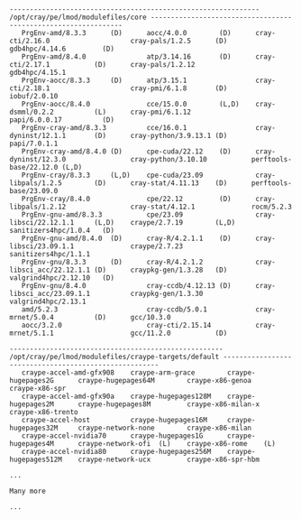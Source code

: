 ```output
-------------------------------------------------------------- /opt/cray/pe/lmod/modulefiles/core ---------------------------------------------------------------
   PrgEnv-amd/8.3.3      (D)      aocc/4.0.0        (D)      cray-cti/2.16.0                    cray-pals/1.2.5      (D)      gdb4hpc/4.14.6         (D)
   PrgEnv-amd/8.4.0               atp/3.14.16       (D)      cray-cti/2.17.1           (D)      cray-pals/1.2.12              gdb4hpc/4.15.1
   PrgEnv-aocc/8.3.3     (D)      atp/3.15.1                 cray-cti/2.18.1                    cray-pmi/6.1.8       (D)      iobuf/2.0.10
   PrgEnv-aocc/8.4.0              cce/15.0.0        (L,D)    cray-dsmml/0.2.2          (L)      cray-pmi/6.1.12               papi/6.0.0.17          (D)
   PrgEnv-cray-amd/8.3.3          cce/16.0.1                 cray-dyninst/12.1.1       (D)      cray-python/3.9.13.1 (D)      papi/7.0.1.1
   PrgEnv-cray-amd/8.4.0 (D)      cpe-cuda/22.12    (D)      cray-dyninst/12.3.0                cray-python/3.10.10           perftools-base/22.12.0 (L,D)
   PrgEnv-cray/8.3.3     (L,D)    cpe-cuda/23.09             cray-libpals/1.2.5        (D)      cray-stat/4.11.13    (D)      perftools-base/23.09.0
   PrgEnv-cray/8.4.0              cpe/22.12         (D)      cray-libpals/1.2.12                cray-stat/4.12.1              rocm/5.2.3
   PrgEnv-gnu-amd/8.3.3           cpe/23.09                  cray-libsci/22.12.1.1     (L,D)    craype/2.7.19        (L,D)    sanitizers4hpc/1.0.4   (D)
   PrgEnv-gnu-amd/8.4.0  (D)      cray-R/4.2.1.1    (D)      cray-libsci/23.09.1.1              craype/2.7.23                 sanitizers4hpc/1.1.1
   PrgEnv-gnu/8.3.3      (D)      cray-R/4.2.1.2             cray-libsci_acc/22.12.1.1 (D)      craypkg-gen/1.3.28   (D)      valgrind4hpc/2.12.10   (D)
   PrgEnv-gnu/8.4.0               cray-ccdb/4.12.13 (D)      cray-libsci_acc/23.09.1.1          craypkg-gen/1.3.30            valgrind4hpc/2.13.1
   amd/5.2.3                      cray-ccdb/5.0.1            cray-mrnet/5.0.4          (D)      gcc/10.3.0
   aocc/3.2.0                     cray-cti/2.15.14           cray-mrnet/5.1.1                   gcc/11.2.0           (D)

----------------------------------------------------- /opt/cray/pe/lmod/modulefiles/craype-targets/default ------------------------------------------------------
   craype-accel-amd-gfx908    craype-arm-grace        craype-hugepages2G      craype-hugepages64M        craype-x86-genoa          craype-x86-spr
   craype-accel-amd-gfx90a    craype-hugepages128M    craype-hugepages2M      craype-hugepages8M         craype-x86-milan-x        craype-x86-trento
   craype-accel-host          craype-hugepages16M     craype-hugepages32M     craype-network-none        craype-x86-milan
   craype-accel-nvidia70      craype-hugepages1G      craype-hugepages4M      craype-network-ofi  (L)    craype-x86-rome    (L)
   craype-accel-nvidia80      craype-hugepages256M    craype-hugepages512M    craype-network-ucx         craype-x86-spr-hbm

...

Many more 

... 

```